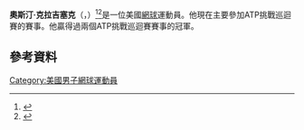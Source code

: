 {{Infobox 网球
|姓名=Austin Krajicek
|image= [[File:Austin_Krajicek_2,_2015_Wimbledon_Qualifying_-_Diliff.jpg|250px]]
|国籍={{USA}}
|生日={{birth_date_and_age|1990|6|16|mf=y}}
|出生地={{USA}}
|居住地={{USA}}
|身高=185
|体重=76
|持拍手=左
|反拍=雙手
|转职业年=2012年
|球拍=
|球衣=
|球鞋=
|单打最高排名=94（2015年10月26日）
|双打最高排名=61（2015年4月27日）
|现单打排名=
|现双打排名=
|单打冠军头衔=0
|双打冠军头衔=0
|职业战绩=10勝16負
|奖金=623,562[[美元|美元]]
|澳网最好成绩=男單第二輪（2016）
|法网最好成绩=
|温网最好成绩=
|美网最好成绩=男單第二輪（2015）
|大满贯个数=
|奥运会最好成绩=
|AustralianOpenDoublesresult=第三輪（2020）
|FrenchOpenDoublesresult=亞军（2022）
|WimbledonDoublesresult=第二輪（2014）
|USOpenDoublesresult=八強（2018）
}}

'''奧斯汀·克拉吉塞克'''（{{lang-en|'''Austin Krajicek'''}}，{{bd|1990年|6月16日}}）<ref name=ITFSeniorProfile>{{cite news|title=ITFTennis.com - Austin Krajicek Pro Circuit Player Profile|url=http://beta.itftennis.com/ProCircuit/players/player/profile.aspx?PlayerID=100089443|accessdate=2015-07-02|archive-date=2012-12-26|archive-url=https://web.archive.org/web/20121226153219/http://beta.itftennis.com/procircuit/players/player/profile.aspx?playerid=100089443|dead-url=yes}}</ref><ref name=ATPProfile>{{cite news|title=ATP.com - Austin Krajicek Profile|url=http://www.atpworldtour.com/Tennis/Players/Kr/A/Austin-Krajicek.aspx|accessdate=2015-07-02|archive-date=2015-06-09|archive-url=https://web.archive.org/web/20150609072311/http://www.atpworldtour.com/Tennis/Players/Kr/A/Austin-Krajicek.aspx|dead-url=no}}</ref>是一位美國[[網球|網球]]運動員。他現在主要參加ATP挑戰巡迴賽的賽事。他贏得過兩個ATP挑戰巡迴賽賽事的冠軍。

==參考資料==
{{reflist}}

{{Authority control}}
[[Category:美國男子網球運動員|Category:美國男子網球運動員]]